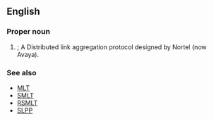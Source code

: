 ==English==

===Proper noun===
{{en-proper noun}}

# {{lb|en|computing}} {{io|lang=en|[[w:Distributed Split Multi-Link Trunking|Distributed Split Multi-Link Trunking]]|dot=}}; A Distributed link aggregation protocol designed by Nortel (now Avaya).

===See also===
* [[MLT]]
* [[SMLT]]
* [[RSMLT]]
* [[SLPP]]